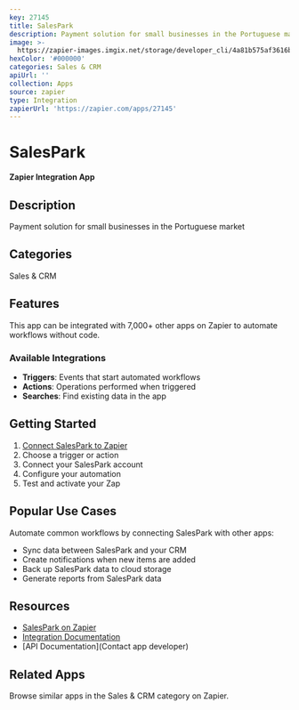 ```yaml
---
key: 27145
title: SalesPark
description: Payment solution for small businesses in the Portuguese market
image: >-
  https://zapier-images.imgix.net/storage/developer_cli/4a81b575af3616b34de2866682b3bb95.png?auto=format%2Ccompress&ixlib=python-3.0.0&q=50
hexColor: '#000000'
categories: Sales & CRM
apiUrl: ''
collection: Apps
source: zapier
type: Integration
zapierUrl: 'https://zapier.com/apps/27145'
---
```

# SalesPark

**Zapier Integration App**

## Description

Payment solution for small businesses in the Portuguese market

## Categories

Sales & CRM

## Features

This app can be integrated with 7,000+ other apps on Zapier to automate workflows without code.

### Available Integrations

- **Triggers**: Events that start automated workflows
- **Actions**: Operations performed when triggered
- **Searches**: Find existing data in the app

## Getting Started

1. [Connect SalesPark to Zapier](https://zapier.com/apps/27145)
2. Choose a trigger or action
3. Connect your SalesPark account
4. Configure your automation
5. Test and activate your Zap

## Popular Use Cases

Automate common workflows by connecting SalesPark with other apps:

- Sync data between SalesPark and your CRM
- Create notifications when new items are added
- Back up SalesPark data to cloud storage
- Generate reports from SalesPark data

## Resources

- [SalesPark on Zapier](https://zapier.com/apps/27145)
- [Integration Documentation](https://zapier.com/apps/27145/integrations)
- [API Documentation](Contact app developer)

## Related Apps

Browse similar apps in the Sales & CRM category on Zapier.
